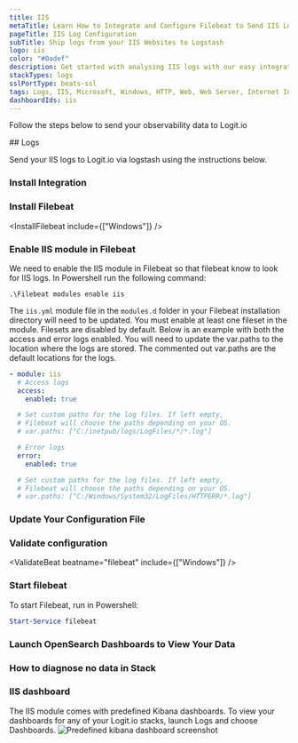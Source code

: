 ```yaml
---
title: IIS
metaTitle: Learn How to Integrate and Configure Filebeat to Send IIS Logs
pageTitle: IIS Log Configuration
subTitle: Ship logs from your IIS Websites to Logstash
logo: iis
color: "#0adef"
description: Get started with analysing IIS logs with our easy integration allowing you to ship application logs from Filebeat to Logstash & Elasticsearch (ELK).
stackTypes: logs
sslPortType: beats-ssl
tags: Logs, IIS, Microsoft, Windows, HTTP, Web, Web Server, Internet Information Services, .NET Framework, Iis
dashboardIds: iis
---
```


Follow the steps below to send your observability data to Logit.io

<Steps>
  ## Logs

  Send your IIS logs to Logit.io via logstash using the instructions below.
  
  ### Install Integration

  <InstallIntegration/>

  ### Install Filebeat

  <InstallFilebeat include={["Windows"]} />

  ### Enable IIS module in Filebeat

  We need to enable the IIS module in Filebeat so that filebeat know to look for IIS logs.
  In Powershell run the following command:

  `.\Filebeat modules enable iis`

  The `iis.yml` module file in the `modules.d` folder in your Filebeat installation directory will need to be updated. 
  You must enable at least one fileset in the module. Filesets are disabled by default. Below is an example with 
  both the access and error logs enabled. You will need to update the var.paths to the location where the logs are stored.
  The commented out var.paths are the default locations for the logs.

  ```yml copy
  - module: iis
    # Access logs
    access:
      enabled: true

    # Set custom paths for the log files. If left empty,
    # Filebeat will choose the paths depending on your OS.
    # var.paths: ["C:/inetpub/logs/LogFiles/*/*.log"]

    # Error logs
    error:
      enabled: true

    # Set custom paths for the log files. If left empty,
    # Filebeat will choose the paths depending on your OS.
    # var.paths: ["C:/Windows/System32/LogFiles/HTTPERR/*.log"]
  ```

  ### Update Your Configuration File

  <UpdateFilebeatConfigFile />

  ### Validate configuration

  <ValidateBeat beatname="filebeat" include={["Windows"]} />

  ### Start filebeat
  
  To start Filebeat, run in Powershell:

  ```ps1 copy
  Start-Service filebeat
  ```

  ### Launch OpenSearch Dashboards to View Your Data
  
  <LaunchVisualizer type="logs" />

  ### How to diagnose no data in Stack

  <DiagnoseNoData />
</Steps>

### IIS dashboard
The IIS module comes with predefined Kibana dashboards. To view your dashboards for any of your Logit.io stacks, launch Logs and choose Dashboards.
![Predefined kibana dashboard screenshot](@/images/integrations/filebeat/iis.png)